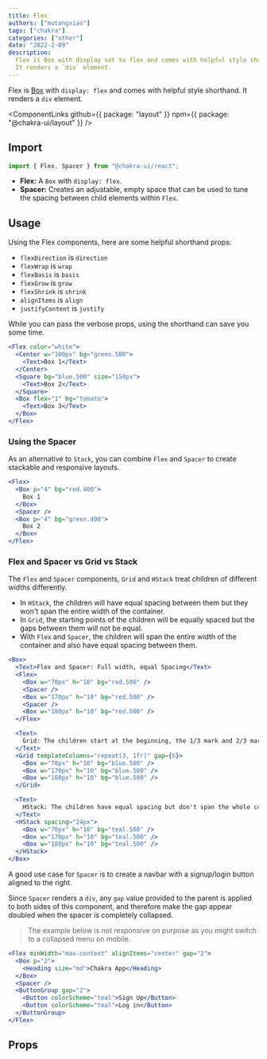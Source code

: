 ```yaml
---
title: Flex
authors: ["mutongxiao"]
tags: ["chakra"]
categories: ["other"]
date: "2022-2-09"
description:
  Flex is Box with display set to flex and comes with helpful style shorthand.
  It renders a `div` element.
---
```


Flex is [Box](/docs/layout/box) with `display: flex` and comes with helpful
style shorthand. It renders a `div` element.

<ComponentLinks
  github={{ package: "layout" }}
  npm={{ package: "@chakra-ui/layout" }}
/>

<carbon-ad></carbon-ad>

## Import

```js
import { Flex, Spacer } from "@chakra-ui/react";
```

- **Flex:** A `Box` with `display: flex`.
- **Spacer:** Creates an adjustable, empty space that can be used to tune the
  spacing between child elements within `Flex`.

## Usage

Using the Flex components, here are some helpful shorthand props:

- `flexDirection` is `direction`
- `flexWrap` is `wrap`
- `flexBasis` is `basis`
- `flexGrow` is `grow`
- `flexShrink` is `shrink`
- `alignItems` is `align`
- `justifyContent` is `justify`

While you can pass the verbose props, using the shorthand can save you some
time.

```jsx
<Flex color="white">
  <Center w="100px" bg="green.500">
    <Text>Box 1</Text>
  </Center>
  <Square bg="blue.500" size="150px">
    <Text>Box 2</Text>
  </Square>
  <Box flex="1" bg="tomato">
    <Text>Box 3</Text>
  </Box>
</Flex>
```

### Using the Spacer

As an alternative to `Stack`, you can combine `Flex` and `Spacer` to create
stackable and responsive layouts.

```jsx
<Flex>
  <Box p="4" bg="red.400">
    Box 1
  </Box>
  <Spacer />
  <Box p="4" bg="green.400">
    Box 2
  </Box>
</Flex>
```

### Flex and Spacer vs Grid vs Stack

The `Flex` and `Spacer` components, `Grid` and `HStack` treat children of
different widths differently.

- In `HStack`, the children will have equal spacing between them but they won't
  span the entire width of the container.
- In `Grid`, the starting points of the children will be equally spaced but the
  gaps between them will not be equal.
- With `Flex` and `Spacer`, the children will span the entire width of the
  container and also have equal spacing between them.

```jsx
<Box>
  <Text>Flex and Spacer: Full width, equal Spacing</Text>
  <Flex>
    <Box w="70px" h="10" bg="red.500" />
    <Spacer />
    <Box w="170px" h="10" bg="red.500" />
    <Spacer />
    <Box w="180px" h="10" bg="red.500" />
  </Flex>

  <Text>
    Grid: The children start at the beginning, the 1/3 mark and 2/3 mark
  </Text>
  <Grid templateColumns="repeat(3, 1fr)" gap={6}>
    <Box w="70px" h="10" bg="blue.500" />
    <Box w="170px" h="10" bg="blue.500" />
    <Box w="180px" h="10" bg="blue.500" />
  </Grid>

  <Text>
    HStack: The children have equal spacing but don't span the whole container
  </Text>
  <HStack spacing="24px">
    <Box w="70px" h="10" bg="teal.500" />
    <Box w="170px" h="10" bg="teal.500" />
    <Box w="180px" h="10" bg="teal.500" />
  </HStack>
</Box>
```

A good use case for `Spacer` is to create a navbar with a signup/login button
aligned to the right.

Since `Spacer` renders a `div`, any `gap` value provided to the parent is
applied to both sides of this component, and therefore make the gap appear
doubled when the spacer is completely collapsed.

> The example below is not responsive on purpose as you might switch to a
> collapsed menu on mobile.

```jsx
<Flex minWidth="max-content" alignItems="center" gap="2">
  <Box p="2">
    <Heading size="md">Chakra App</Heading>
  </Box>
  <Spacer />
  <ButtonGroup gap="2">
    <Button colorScheme="teal">Sign Up</Button>
    <Button colorScheme="teal">Log in</Button>
  </ButtonGroup>
</Flex>
```

## Props

<PropsTable of="Flex" />
